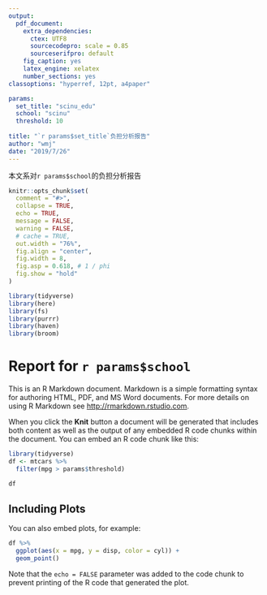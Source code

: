 ```yaml
---
output: 
  pdf_document: 
    extra_dependencies:
      ctex: UTF8
      sourcecodepro: scale = 0.85
      sourceserifpro: default
    fig_caption: yes
    latex_engine: xelatex
    number_sections: yes
classoptions: "hyperref, 12pt, a4paper"    

params:
  set_title: "scinu_edu"
  school: "scinu"
  threshold: 10
  
title: "`r params$set_title`负担分析报告"
author: "wmj"
date: "2019/7/26"
---
```





本文系对`r params$school`的负担分析报告

```r
knitr::opts_chunk$set(
  comment = "#>",
  collapse = TRUE,
  echo = TRUE,
  message = FALSE,
  warning = FALSE,
  # cache = TRUE,
  out.width = "76%",
  fig.align = "center",
  fig.width = 8,
  fig.asp = 0.618, # 1 / phi
  fig.show = "hold"
)
```



```r
library(tidyverse)
library(here)
library(fs)
library(purrr)
library(haven)
library(broom)
```



# Report for `r params$school` 

This is an R Markdown document. Markdown is a simple formatting syntax for authoring HTML, PDF, and MS Word documents. For more details on using R Markdown see <http://rmarkdown.rstudio.com>.

When you click the **Knit** button a document will be generated that includes both content as well as the output of any embedded R code chunks within the document. You can embed an R code chunk like this:

```r
library(tidyverse)
df <- mtcars %>% 
  filter(mpg > params$threshold)

df
```

## Including Plots

You can also embed plots, for example:

```r
df %>% 
  ggplot(aes(x = mpg, y = disp, color = cyl)) +
  geom_point()
```

Note that the `echo = FALSE` parameter was added to the code chunk to prevent printing of the R code that generated the plot.
